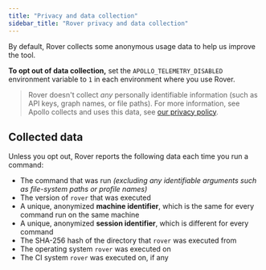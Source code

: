 ```yaml
---
title: "Privacy and data collection"
sidebar_title: "Rover privacy and data collection"
---
```


By default, Rover collects some anonymous usage data to help us improve the tool.

**To opt out of data collection,** set the `APOLLO_TELEMETRY_DISABLED` environment variable to `1` in each environment where you use Rover.

> Rover doesn't collect _any_ personally identifiable information (such as API keys, graph names, or file paths). For more information, see Apollo collects and uses this data, see [our privacy policy](https://www.apollographql.com/Apollo-Privacy-Policy.pdf).

## Collected data

Unless you opt out, Rover reports the following data each time you run a command:

- The command that was run _(excluding any identifiable arguments such as file-system paths or profile names)_
- The version of `rover` that was executed
- A unique, anonymized **machine identifier**, which is the same for every command run on the same machine
- A unique, anonymized **session identifier**, which is different for every command
- The SHA-256 hash of the directory that `rover` was executed from
- The operating system `rover` was executed on
- The CI system `rover` was executed on, if any
